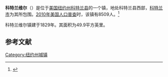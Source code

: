 {{Infobox settlement
|official_name            = 科特兰维尔
|settlement_type          = 镇
|nickname                 = 
|motto                    =

<!-- Images -->
|image_skyline            = Cortland Academy, Homer, N.Y, by Deloss Barnum.jpg
|imagesize                = 
|image_caption            = 
|image_flag               = 
|image_seal               =

<!-- Maps -->
|pushpin_map              = New York
|pushpin_label            = 科特兰维尔
|pushpin_label_position   = <!-- the position of the pushpin label: left, right, top, bottom, none -->
|pushpin_map_caption      =
|pushpin_mapsize          =
|image_map                = Cortland_County_NY_Cortlandville_town_highlighted.svg
|mapsize                  = 
|map_caption              = 
|image_map1               = 
|mapsize1                 = 
|map_caption1             =

<!-- Location -->
|coordinates_display      = inline,title
|coordinates_region       = US-NY
|subdivision_type         = [[国家|国家]]
|subdivision_name         = [[美国|美国]]
|subdivision_type1        = [[美国行政区划|州]]
|subdivision_name1        = [[纽约州|纽约州]]
|subdivision_type2        = [[纽约州行政区划|县]]
|subdivision_name2        = [[科特兰县_(纽约州)|科特兰县]]
|government_footnotes     = 
|government_type          = 
|established_title        = 
|established_date         =

<!-- Area -->
|unit_pref                = Imperial
|area_footnotes           = 
|area_magnitude           = 
|area_total_km2           = 129.2
|area_land_km2            = 128.8
|area_water_km2           = 0.5
|area_total_sq_mi         = 
|area_land_sq_mi          = 
|area_water_sq_mi         = 

<!-- Population -->
|population_as_of         = [[2010年美国人口普查|2010]]
|population_footnotes     = 
|population_total         = 8509
|population_density_km2   = 66.1
|population_density_sq_mi =

<!-- General information -->
|timezone                 = [[美国东部时间|EST]]
|utc_offset               = -5
|timezone_DST             = EDT
|utc_offset_DST           = -4
|elevation_footnotes      = 
|elevation_m              = 335
|elevation_ft             = 1099
|latd = 42 |latm = 35 |lats = 8 |latNS = N
|longd = 76 |longm = 10 |longs = 28 |longEW = W

<!-- Area/postal codes & others -->
|postal_code_type         = [[美国邮政编码|邮政编码]]
|postal_code              = 13045
|area_code                = [[美国电话区号607|607]]
|website                  = {{URL|cortlandville.org}}
|footnotes                = 
}}
'''科特兰维尔'''（{{lang-en|Cortlandville}}）是位于[[美国|美国]][[纽约州|纽约州]][[科特兰县_(纽约州)|科特兰县]]的一个镇，地处科特兰县西部，[[科特兰|科特兰市]]为其所包围。[[2010年美国人口普查|2010年美国人口普查]]时，该镇有8509人。<ref name>{{cite web|url=http://factfinder2.census.gov|publisher=[[United_States_Census_Bureau|United States Census Bureau]]|title=American FactFinder|access-date=2022-03-01|archive-date=2013-09-11|archive-url=https://web.archive.org/web/20130911234518/http://factfinder2.census.gov/|dead-url=no}}</ref>

科特兰维尔镇建于1829年。其面积为49.9平方英里。

== 参考文献 ==
{{reflist}}

{{NY-stub}}
[[Category:纽约州城镇|Category:纽约州城镇]]